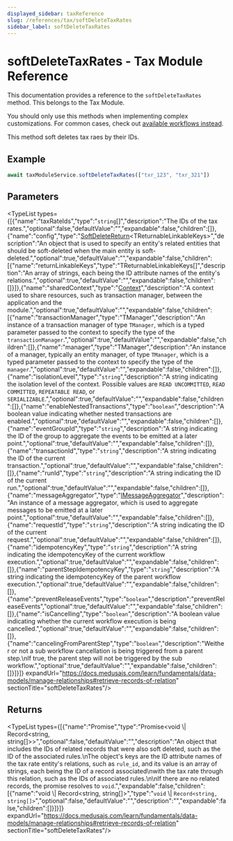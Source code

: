 ```yaml
---
displayed_sidebar: taxReference
slug: /references/tax/softDeleteTaxRates
sidebar_label: softDeleteTaxRates
---
```



# softDeleteTaxRates - Tax Module Reference

This documentation provides a reference to the `softDeleteTaxRates` method. This belongs to the Tax Module.

<Note>

You should only use this methods when implementing complex customizations. For common cases, check out [available workflows instead](/medusa-workflows-reference).

</Note>

This method soft deletes tax raes by their IDs.

## Example

```ts
await taxModuleService.softDeleteTaxRates(["txr_123", "txr_321"])
```

## Parameters

<TypeList types={[{"name":"taxRateIds","type":"`string`[]","description":"The IDs of the tax rates.","optional":false,"defaultValue":"","expandable":false,"children":[]},{"name":"config","type":"[SoftDeleteReturn](../../../interfaces/tax.SoftDeleteReturn/page.mdx)&#60;TReturnableLinkableKeys&#62;","description":"An object that is used to specify an entity's related entities that should be soft-deleted when the main entity is soft-deleted.","optional":true,"defaultValue":"","expandable":false,"children":[{"name":"returnLinkableKeys","type":"TReturnableLinkableKeys[]","description":"An array of strings, each being the ID attribute names of the entity's relations.","optional":true,"defaultValue":"","expandable":false,"children":[]}]},{"name":"sharedContext","type":"[Context](../../../interfaces/tax.Context/page.mdx)","description":"A context used to share resources, such as transaction manager, between the application and the module.","optional":true,"defaultValue":"","expandable":false,"children":[{"name":"transactionManager","type":"TManager","description":"An instance of a transaction manager of type `TManager`, which is a typed parameter passed to the context to specify the type of the `transactionManager`.","optional":true,"defaultValue":"","expandable":false,"children":[]},{"name":"manager","type":"TManager","description":"An instance of a manager, typically an entity manager, of type `TManager`, which is a typed parameter passed to the context to specify the type of the `manager`.","optional":true,"defaultValue":"","expandable":false,"children":[]},{"name":"isolationLevel","type":"`string`","description":"A string indicating the isolation level of the context. Possible values are `READ UNCOMMITTED`, `READ COMMITTED`, `REPEATABLE READ`, or `SERIALIZABLE`.","optional":true,"defaultValue":"","expandable":false,"children":[]},{"name":"enableNestedTransactions","type":"`boolean`","description":"A boolean value indicating whether nested transactions are enabled.","optional":true,"defaultValue":"","expandable":false,"children":[]},{"name":"eventGroupId","type":"`string`","description":"A string indicating the ID of the group to aggregate the events to be emitted at a later point.","optional":true,"defaultValue":"","expandable":false,"children":[]},{"name":"transactionId","type":"`string`","description":"A string indicating the ID of the current transaction.","optional":true,"defaultValue":"","expandable":false,"children":[]},{"name":"runId","type":"`string`","description":"A string indicating the ID of the current run.","optional":true,"defaultValue":"","expandable":false,"children":[]},{"name":"messageAggregator","type":"[IMessageAggregator](../../../interfaces/tax.IMessageAggregator/page.mdx)","description":"An instance of a message aggregator, which is used to aggregate messages to be emitted at a later point.","optional":true,"defaultValue":"","expandable":false,"children":[]},{"name":"requestId","type":"`string`","description":"A string indicating the ID of the current request.","optional":true,"defaultValue":"","expandable":false,"children":[]},{"name":"idempotencyKey","type":"`string`","description":"A string indicating the idempotencyKey of the current workflow execution.","optional":true,"defaultValue":"","expandable":false,"children":[]},{"name":"parentStepIdempotencyKey","type":"`string`","description":"A string indicating the idempotencyKey of the parent workflow execution.","optional":true,"defaultValue":"","expandable":false,"children":[]},{"name":"preventReleaseEvents","type":"`boolean`","description":"preventReleaseEvents","optional":true,"defaultValue":"","expandable":false,"children":[]},{"name":"isCancelling","type":"`boolean`","description":"A boolean value indicating whether the current workflow execution is being cancelled.","optional":true,"defaultValue":"","expandable":false,"children":[]},{"name":"cancelingFromParentStep","type":"`boolean`","description":"Weither or not a sub workflow cancellation is being triggered from a parent step.\nIf true, the parent step will not be triggered by the sub workflow.","optional":true,"defaultValue":"","expandable":false,"children":[]}]}]} expandUrl="https://docs.medusajs.com/learn/fundamentals/data-models/manage-relationships#retrieve-records-of-relation" sectionTitle="softDeleteTaxRates"/>

## Returns

<TypeList types={[{"name":"Promise","type":"Promise&#60;void \\| Record&#60;string, string[]&#62;&#62;","optional":false,"defaultValue":"","description":"An object that includes the IDs of related records that were also soft deleted, such as the ID of the associated rules.\nThe object's keys are the ID attribute names of the tax rate entity's relations, such as `rule_id`, and its value is an array of strings, each being the ID of a record associated\nwith the tax rate through this relation, such as the IDs of associated rules.\n\nIf there are no related records, the promise resolves to `void`.","expandable":false,"children":[{"name":"void \\| Record&#60;string, string[]&#62;","type":"`void` \\| `Record<string, string[]>`","optional":false,"defaultValue":"","description":"","expandable":false,"children":[]}]}]} expandUrl="https://docs.medusajs.com/learn/fundamentals/data-models/manage-relationships#retrieve-records-of-relation" sectionTitle="softDeleteTaxRates"/>
